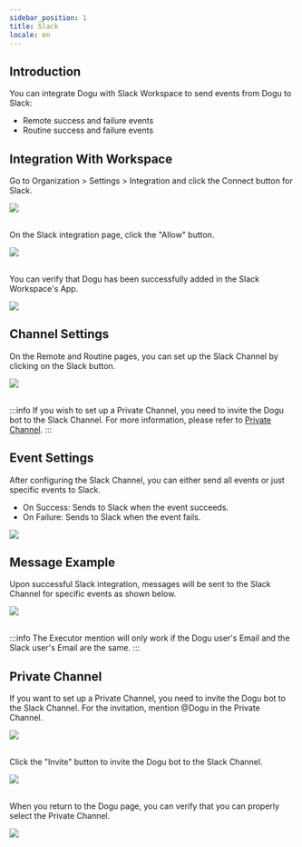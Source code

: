 ```yaml
---
sidebar_position: 1
title: Slack
locale: en
---
```



## Introduction

You can integrate Dogu with Slack Workspace to send events from Dogu to Slack:

- Remote success and failure events
- Routine success and failure events

## Integration With Workspace

Go to Organization > Settings > Integration and click the Connect button for Slack.

<img src={slack_integration} />

<br />
<br />

On the Slack integration page, click the "Allow" button.

<img src={slack_integration_2} />

<br />
<br />

You can verify that Dogu has been successfully added in the Slack Workspace's App.

<img src={slack_bot_in_app} />

## Channel Settings

On the Remote and Routine pages, you can set up the Slack Channel by clicking on the Slack button.

<img src={slack_channel} />

<br />
<br />

:::info
If you wish to set up a Private Channel, you need to invite the Dogu bot to the Slack Channel.
For more information, please refer to [Private Channel](#private-channel).
:::

## Event Settings

After configuring the Slack Channel, you can either send all events or just specific events to Slack.

- On Success: Sends to Slack when the event succeeds.
- On Failure: Sends to Slack when the event fails.

<img src={slack_event} />

## Message Example

Upon successful Slack integration, messages will be sent to the Slack Channel for specific events as shown below.

<img src={slack_message_example} />

<br />
<br />

:::info
The Executor mention will only work if the Dogu user's Email and the Slack user's Email are the same.
:::

## Private Channel

If you want to set up a Private Channel, you need to invite the Dogu bot to the Slack Channel.
For the invitation, mention @Dogu in the Private Channel.

<img src={slack_call_bot_in_private} />

<br />
<br />

Click the "Invite" button to invite the Dogu bot to the Slack Channel.

<img src={slack_bot_in_channel} />

<br />
<br />

When you return to the Dogu page, you can verify that you can properly select the Private Channel.

<img src={slack_private_channel} />
